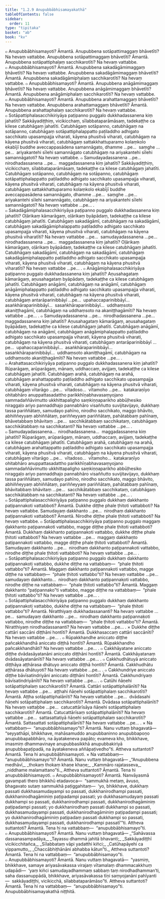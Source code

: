 ```yaml
---
title: "1.2.9 Anupubbābhisamayakathā"
tableOfContents: false
sidebar:
  order: 11
type: "tipitaka"
basket: "ab"
book: "kv"
---
```



<DynamicBreadcrumb />

<Division number="339" book="kv" bookNo="32" page="163">

<Paragraph number="1020" book="kv">
๐ Anupubbābhisamayoti? Āmantā. Anupubbena sotāpattimaggaṃ bhāvetīti? Na hevaṃ vattabbe. Anupubbena sotāpattimaggaṃ bhāvetīti? Āmantā. Anupubbena sotāpattiphalaṃ sacchikarotīti? Na hevaṃ vattabbe.
</Paragraph>

<Paragraph number="1021" book="kv">
๐ Anupubbābhisamayoti? Āmantā. Anupubbena sakadāgāmimaggaṃ bhāvetīti? Na hevaṃ vattabbe. Anupubbena sakadāgāmimaggaṃ bhāvetīti? Āmantā. Anupubbena sakadāgāmiphalaṃ sacchikarotīti? Na hevaṃ vattabbe.
</Paragraph>

<Paragraph number="1022" book="kv">
๐ Anupubbābhisamayoti? Āmantā. Anupubbena anāgāmimaggaṃ bhāvetīti? Na hevaṃ vattabbe. Anupubbena anāgāmimaggaṃ bhāvetīti? Āmantā. Anupubbena anāgāmiphalaṃ sacchikarotīti? Na hevaṃ vattabbe.
</Paragraph>

<Paragraph number="1023" book="kv">
๐ Anupubbābhisamayoti? Āmantā. Anupubbena arahattamaggaṃ bhāvetīti? Na hevaṃ vattabbe. Anupubbena arahattamaggaṃ bhāvetīti? Āmantā. Anupubbena arahattaphalaṃ sacchikarotīti? Na hevaṃ vattabbe.
</Paragraph>

</Division>
<Division number="340" book="kv" bookNo="32" page="164">

<Paragraph number="1024" book="kv">
๐ Sotāpattiphalasacchikiriyāya paṭipanno puggalo dukkhadassanena kiṃ jahatīti? Sakkāyadiṭṭhiṃ, vicikicchaṃ, sīlabbataparāmāsaṃ, tadekaṭṭhe ca kilese catubhāgaṃ jahatīti. Catubhāgaṃ sotāpanno, catubhāgaṃ na sotāpanno, catubhāgaṃ sotāpattiphalappatto paṭiladdho adhigato sacchikato upasampajja viharati, kāyena phusitvā viharati, catubhāgaṃ na kāyena phusitvā viharati, catubhāgaṃ sattakkhattuparamo kolaṃkolo ekabījī buddhe aveccappasādena samannāgato, dhamme …pe…  saṃghe …pe…  ariyakantehi sīlehi samannāgato catubhāgaṃ na ariyakantehi sīlehi samannāgatoti? Na hevaṃ vattabbe.
</Paragraph>

<Paragraph number="1025" book="kv">
๐ Samudayadassanena …pe…  nirodhadassanena …pe…  maggadassanena kiṃ jahatīti? Sakkāyadiṭṭhiṃ, vicikicchaṃ, sīlabbataparāmāsaṃ, tadekaṭṭhe ca kilese catubhāgaṃ jahatīti. Catubhāgaṃ sotāpanno, catubhāgaṃ na sotāpanno, catubhāgaṃ sotāpattiphalappatto paṭiladdho adhigato sacchikato upasampajja viharati, kāyena phusitvā viharati, catubhāgaṃ na kāyena phusitvā viharati, catubhāgaṃ sattakkhattuparamo kolaṃkolo ekabījī buddhe aveccappasādena samannāgato, dhamme …pe…  saṃghe …pe…  ariyakantehi sīlehi samannāgato, catubhāgaṃ na ariyakantehi sīlehi samannāgatoti? Na hevaṃ vattabbe …pe… .
</Paragraph>

</Division>
<Division number="341" book="kv" bookNo="32" page="164">

<Paragraph number="1026" book="kv">
๐ Sakadāgāmiphalasacchikiriyāya paṭipanno puggalo dukkhadassanena kiṃ jahatīti? Oḷārikaṃ kāmarāgaṃ, oḷārikaṃ byāpādaṃ, tadekaṭṭhe ca kilese catubhāgaṃ jahatīti. Catubhāgaṃ sakadāgāmī, catubhāgaṃ na sakadāgāmī, catubhāgaṃ sakadāgāmiphalappatto paṭiladdho adhigato sacchikato upasampajja viharati, kāyena phusitvā viharati, catubhāgaṃ na kāyena phusitvā viharatīti? Na hevaṃ vattabbe …pe…  samudayadassanena …pe…  nirodhadassanena …pe…  maggadassanena kiṃ jahatīti? Oḷārikaṃ kāmarāgaṃ, oḷārikaṃ byāpādaṃ, tadekaṭṭhe ca kilese catubhāgaṃ jahatīti. Catubhāgaṃ sakadāgāmī, catubhāgaṃ na sakadāgāmī, catubhāgaṃ sakadāgāmiphalappatto paṭiladdho adhigato sacchikato upasampajja viharati, kāyena phusitvā viharati, catubhāgaṃ na kāyena phusitvā viharatīti? Na hevaṃ vattabbe …pe… .
</Paragraph>

</Division>
<Division number="342" book="kv" bookNo="32" page="165">

<Paragraph number="1027" book="kv">
๐ Anāgāmiphalasacchikiriyāya paṭipanno puggalo dukkhadassanena kiṃ jahatīti? Aṇusahagataṃ kāmarāgaṃ, aṇusahagataṃ byāpādaṃ, tadekaṭṭhe ca kilese catubhāgaṃ jahatīti. Catubhāgaṃ anāgāmī, catubhāgaṃ na anāgāmī, catubhāgaṃ anāgāmiphalappatto paṭiladdho adhigato sacchikato upasampajja viharati, kāyena phusitvā viharati, catubhāgaṃ na kāyena phusitvā viharati, catubhāgaṃ antarāparinibbāyī …pe…  upahaccaparinibbāyī…  asaṅkhāraparinibbāyī…  sasaṅkhāraparinibbāyī…  uddhaṃsoto akaniṭṭhagāmī, catubhāgaṃ na uddhaṃsoto na akaniṭṭhagāmīti? Na hevaṃ vattabbe …pe… .
</Paragraph>

<Paragraph number="1028" book="kv">
๐ Samudayadassanena …pe…  nirodhadassanena …pe…  maggadassanena kiṃ jahatīti? Aṇusahagataṃ kāmarāgaṃ, aṇusahagataṃ byāpādaṃ, tadekaṭṭhe ca kilese catubhāgaṃ jahatīti. Catubhāgaṃ anāgāmī, catubhāgaṃ na anāgāmī, catubhāgaṃ anāgāmiphalappatto paṭiladdho adhigato sacchikato upasampajja viharati, kāyena phusitvā viharati, catubhāgaṃ na kāyena phusitvā viharati, catubhāgaṃ antarāparinibbāyī …pe…  upahaccaparinibbāyī…  asaṅkhāraparinibbāyī…  sasaṅkhāraparinibbāyī…  uddhaṃsoto akaniṭṭhagāmī, catubhāgaṃ na uddhaṃsoto akaniṭṭhagāmīti? Na hevaṃ vattabbe …pe… .
</Paragraph>

</Division>
<Division number="343" book="kv" bookNo="32" page="165">

<Paragraph number="1029" book="kv">
๐ Arahattasacchikiriyāya paṭipanno puggalo dukkhadassanena kiṃ jahatīti? Rūparāgaṃ, arūparāgaṃ, mānaṃ, uddhaccaṃ, avijjaṃ, tadekaṭṭhe ca kilese catubhāgaṃ jahatīti. Catubhāgaṃ arahā, catubhāgaṃ na arahā, catubhāgaṃ arahattappatto paṭiladdho adhigato sacchikato upasampajja viharati, kāyena phusitvā viharati, catubhāgaṃ na kāyena phusitvā viharati, catubhāgaṃ vītarāgo …pe…  vītadoso…  vītamoho …pe…  katakaraṇīyo ohitabhāro anuppattasadattho parikkhīṇabhavasaṃyojano sammadaññāvimutto ukkhittapaligho saṃkiṇṇaparikho abbūḷhesiko niraggaḷo ariyo pannaddhajo pannabhāro visaññutto suvijitavijayo, dukkhaṃ tassa pariññātaṃ, samudayo pahīno, nirodho sacchikato, maggo bhāvito, abhiññeyyaṃ abhiññātaṃ, pariññeyyaṃ pariññātaṃ, pahātabbaṃ pahīnaṃ, bhāvetabbaṃ bhāvitaṃ …pe…  sacchikātabbaṃ sacchikataṃ, catubhāgaṃ sacchikātabbaṃ na sacchikatanti? Na hevaṃ vattabbe …pe… .
</Paragraph>

<Paragraph number="1030" book="kv">
๐ Samudayadassanena…  nirodhadassanena…  maggadassanena kiṃ jahatīti? Rūparāgaṃ, arūparāgaṃ, mānaṃ, uddhaccaṃ, avijjaṃ, tadekaṭṭhe ca kilese catubhāgaṃ jahatīti. Catubhāgaṃ arahā, catubhāgaṃ na arahā, catubhāgaṃ arahattappatto paṭiladdho adhigato sacchikato upasampajja viharati, kāyena phusitvā viharati, catubhāgaṃ na kāyena phusitvā viharati, catubhāgaṃ vītarāgo …pe…  vītadoso…  vītamoho…  katakaraṇīyo ohitabhāro anuppattasadattho parikkhīṇabhavasaṃyojano sammadaññāvimutto ukkhittapaligho saṃkiṇṇaparikho abbūḷhesiko niraggaḷo ariyo pannaddhajo pannabhāro visaññutto suvijitavijayo, dukkhaṃ tassa pariññātaṃ, samudayo pahīno, nirodho sacchikato, maggo bhāvito, abhiññeyyaṃ abhiññātaṃ, pariññeyyaṃ pariññātaṃ, pahātabbaṃ pahīnaṃ, bhāvitabbaṃ bhāvitaṃ …pe…  sacchikātabbaṃ sacchikataṃ, catubhāgaṃ sacchikātabbaṃ na sacchikatanti? Na hevaṃ vattabbe …pe… .
</Paragraph>

</Division>
<Division number="344" book="kv" bookNo="32" page="166">

<Paragraph number="1031" book="kv">
๐ Sotāpattiphalasacchikiriyāya paṭipanno puggalo dukkhaṃ dakkhanto paṭipannakoti vattabboti? Āmantā. Dukkhe diṭṭhe phale ṭhitoti vattabboti? Na hevaṃ vattabbe. Samudayaṃ dakkhanto …pe…  nirodhaṃ dakkhanto paṭipannakoti vattabboti? Āmantā. Nirodhe diṭṭhe phale ṭhitoti vattabboti? Na hevaṃ vattabbe.
</Paragraph>

<Paragraph number="1032" book="kv">
๐ Sotāpattiphalasacchikiriyāya paṭipanno puggalo maggaṃ dakkhanto paṭipannakoti vattabbo, magge diṭṭhe phale ṭhitoti vattabboti? Āmantā. Dukkhaṃ dakkhanto paṭipannakoti vattabbo, dukkhe diṭṭhe phale ṭhitoti vattabboti? Na hevaṃ vattabbe …pe…  maggaṃ dakkhanto paṭipannakoti vattabbo, magge diṭṭhe phale ṭhitoti vattabboti? Āmantā. Samudayaṃ dakkhanto …pe…  nirodhaṃ dakkhanto paṭipannakoti vattabbo, nirodhe diṭṭhe phale ṭhitoti vattabboti? Na hevaṃ vattabbe …pe… .
</Paragraph>

<Paragraph number="1033" book="kv">
๐ Sotāpattiphalasacchikiriyāya paṭipanno puggalo dukkhaṃ dakkhanto paṭipannakoti vattabbo, dukkhe diṭṭhe na vattabbaṃ—  “phale ṭhitoti vattabbo”ti? Āmantā. Maggaṃ dakkhanto paṭipannakoti vattabbo, magge diṭṭhe na vattabbaṃ—  “phale ṭhitoti vattabbo”ti? Na hevaṃ vattabbe …pe…  samudayaṃ dakkhanto…  nirodhaṃ dakkhanto paṭipannakoti vattabbo, nirodhe diṭṭhe na vattabbaṃ—  “phale ṭhitoti vattabbo”ti? Āmantā. Maggaṃ dakkhanto “paṭipannako”ti vattabbo, magge diṭṭhe na vattabbaṃ—  “phale ṭhitoti vattabbo”ti? Na hevaṃ vattabbe …pe… .
</Paragraph>

<Paragraph number="1034" book="kv">
๐ Sotāpattiphalasacchikiriyāya paṭipanno puggalo dukkhaṃ dakkhanto paṭipannakoti vattabbo, dukkhe diṭṭhe na vattabbaṃ—  “phale ṭhitoti vattabbo”ti? Āmantā. Niratthiyaṃ dukkhadassananti? Na hevaṃ vattabbe …pe…  samudayaṃ dakkhanto …pe…  nirodhaṃ dakkhanto paṭipannakoti vattabbo, nirodhe diṭṭhe na vattabbaṃ—  “phale ṭhitoti vattabbo”ti? Āmantā. Niratthiyaṃ nirodhadassananti? Na hevaṃ vattabbe …pe… .
</Paragraph>

</Division>
<Division number="345" book="kv" bookNo="32" page="167">

<Paragraph number="1035" book="kv">
× Dukkhe diṭṭhe cattāri saccāni diṭṭhāni hontīti? Āmantā. Dukkhasaccaṃ cattāri saccānīti? Na hevaṃ vattabbe …pe… .
</Paragraph>

<Paragraph number="1036" book="kv">
๐ Rūpakkhandhe aniccato diṭṭhe pañcakkhandhā aniccato diṭṭhā hontīti? Āmantā. Rūpakkhandho pañcakkhandhāti? Na hevaṃ vattabbe …pe… .
</Paragraph>

<Paragraph number="1037" book="kv">
๐ Cakkhāyatane aniccato diṭṭhe dvādasāyatanāni aniccato diṭṭhāni hontīti? Āmantā. Cakkhāyatanaṃ dvādasāyatanānīti? Na hevaṃ vattabbe …pe… .
</Paragraph>

<Paragraph number="1038" book="kv">
๐ Cakkhudhātuyā aniccato diṭṭhāya aṭṭhārasa dhātuyo aniccato diṭṭhā hontīti? Āmantā. Cakkhudhātu aṭṭhārasa dhātuyoti? Na hevaṃ vattabbe …pe… .
</Paragraph>

<Paragraph number="1039" book="kv">
๐ Cakkhundriye aniccato diṭṭhe bāvīsatindriyāni aniccato diṭṭhāni hontīti? Āmantā. Cakkhundriyaṃ bāvīsatindriyānīti? Na hevaṃ vattabbe …pe… .
</Paragraph>

<Paragraph number="1040" book="kv">
๐ Catūhi ñāṇehi sotāpattiphalaṃ sacchikarotīti? Āmantā. Cattāri sotāpattiphalānīti? Na hevaṃ vattabbe …pe…  aṭṭhahi ñāṇehi sotāpattiphalaṃ sacchikarotīti? Āmantā. Aṭṭha sotāpattiphalānīti? Na hevaṃ vattabbe …pe…  dvādasahi ñāṇehi sotāpattiphalaṃ sacchikarotīti? Āmantā. Dvādasa sotāpattiphalānīti? Na hevaṃ vattabbe …pe…  catucattārīsāya ñāṇehi sotāpattiphalaṃ sacchikarotīti? Āmantā. Catucattārīsaṃ sotāpattiphalānīti? Na hevaṃ vattabbe …pe…  sattasattatiyā ñāṇehi sotāpattiphalaṃ sacchikarotīti? Āmantā. Sattasattati sotāpattiphalānīti? Na hevaṃ vattabbe …pe… .
</Paragraph>

</Division>
<Division number="346" book="kv" bookNo="32" page="168">

<Paragraph number="1041" book="kv">
× Na vattabbaṃ—  “anupubbābhisamayo”ti? Āmantā. Nanu vuttaṃ bhagavatā—  “seyyathāpi, bhikkhave, mahāsamuddo anupubbaninno anupubbapoṇo anupubbapabbhāro, na āyatakeneva papāto; evameva kho, bhikkhave, imasmiṃ dhammavinaye anupubbasikkhā anupubbakiriyā anupubbapaṭipadā, na āyatakeneva aññāpaṭivedho”ti. Attheva suttantoti? Āmantā. Tena hi anupubbābhisamayoti.
</Paragraph>

<Paragraph number="1042" book="kv">
× Na vattabbaṃ—  “anupubbābhisamayo”ti? Āmantā. Nanu vuttaṃ bhagavatā—
</Paragraph>

<Paragraph number="1043" type="verses" book="kv">
_“Anupubbena medhāvī,_  
_thokaṃ thokaṃ khaṇe khaṇe;_  
_Kammāro rajatasseva,_  
_niddhame malamattano”ti._  

</Paragraph>

<Paragraph number="1044" book="kv">
Attheva suttantoti? Āmantā. Tena hi anupubbābhisamayoti.
</Paragraph>

<Paragraph number="1045" book="kv">
๐ Anupubbābhisamayoti? Āmantā. Nanvāyasmā gavampati thero bhikkhū etadavoca—  “sammukhā metaṃ, āvuso, bhagavato sutaṃ sammukhā paṭiggahitaṃ—  ‘yo, bhikkhave, dukkhaṃ passati dukkhasamudayampi so passati, dukkhanirodhampi passati, dukkhanirodhagāminiṃ paṭipadampi passati; yo dukkhasamudayaṃ passati dukkhampi so passati, dukkhanirodhampi passati, dukkhanirodhagāminiṃ paṭipadampi passati; yo dukkhanirodhaṃ passati dukkhampi so passati, dukkhasamudayampi passati, dukkhanirodhagāminiṃ paṭipadampi passati; yo dukkhanirodhagāminiṃ paṭipadaṃ passati dukkhampi so passati, dukkhasamudayampi passati, dukkhanirodhampi passatī’”ti. Attheva suttantoti? Āmantā. Tena hi na vattabbaṃ—  “anupubbābhisamayo”ti.
</Paragraph>

<Paragraph number="1046" book="kv">
๐ Anupubbābhisamayoti? Āmantā. Nanu vuttaṃ bhagavatā—
</Paragraph>

<Paragraph number="1047" type="verses" book="kv">
_“Sahāvassa dassanasampadāya,_  
_Tayassu dhammā jahitā bhavanti;_  
_Sakkāyadiṭṭhī vicikicchitañca,_  
_Sīlabbataṃ vāpi yadatthi kiñci;_  
_Catūhapāyehi ca vippamutto,_  
_Chaccābhiṭhānāni abhabba kātun”ti._  

</Paragraph>

<Paragraph number="1048" book="kv">
Attheva suttantoti? Āmantā. Tena hi na vattabbaṃ—  “anupubbābhisamayo”ti.
</Paragraph>

<Paragraph number="1049" book="kv">
๐ Anupubbābhisamayoti? Āmantā. Nanu vuttaṃ bhagavatā—  “yasmiṃ, bhikkhave, samaye ariyasāvakassa virajaṃ vītamalaṃ dhammacakkhuṃ udapādi—  ‘yaṃ kiñci samudayadhammaṃ sabbaṃ taṃ nirodhadhamman’ti, saha dassanuppādā, bhikkhave, ariyasāvakassa tīṇi saṃyojanāni pahīyanti—  sakkāyadiṭṭhi, vicikicchā, sīlabbataparāmāso”ti. Attheva suttantoti? Āmantā. Tena hi na vattabbaṃ—  “anupubbābhisamayo”ti.

</Paragraph>
</Division>

<Paragraph number="1050" type="center" book="kv">
Anupubbābhisamayakathā niṭṭhitā.
</Paragraph>